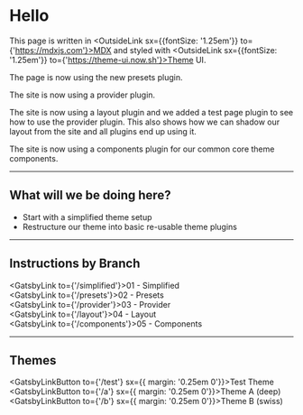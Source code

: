 

# Hello

This page is written in <OutsideLink sx={{fontSize: '1.25em'}} to={'https://mdxjs.com'}>MDX</OutsideLink> and styled with <OutsideLink sx={{fontSize: '1.25em'}} to={'https://theme-ui.now.sh'}>Theme UI</OutsideLink>. 

The page is now using the new presets plugin.

The site is now using a provider plugin.

The site is now using a layout plugin and we added a test page plugin to see how to use the provider plugin. This also shows how we can shadow our layout from the site and all plugins end up using it.

The site is now using a components plugin for our common core theme components.

-----------------  

## What will we be doing here?

  * Start with a simplified theme setup
  * Restructure our theme into basic re-usable theme plugins
  
-----------------  

## Instructions by Branch


<GatsbyLink to={'/simplified'}>01 - Simplified</GatsbyLink><br />
<GatsbyLink to={'/presets'}>02 - Presets</GatsbyLink><br />
<GatsbyLink to={'/provider'}>03 - Provider</GatsbyLink><br />
<GatsbyLink to={'/layout'}>04 - Layout</GatsbyLink><br />
<GatsbyLink to={'/components'}>05 - Components</GatsbyLink>

-----------------

## Themes

<GatsbyLinkButton to={'/test'} sx={{ margin: '0.25em 0'}}>Test Theme</GatsbyLinkButton><br />
<GatsbyLinkButton to={'/a'} sx={{ margin: '0.25em 0'}}>Theme A (deep)</GatsbyLinkButton><br />
<GatsbyLinkButton to={'/b'} sx={{ margin: '0.25em 0'}}>Theme B (swiss)</GatsbyLinkButton>
